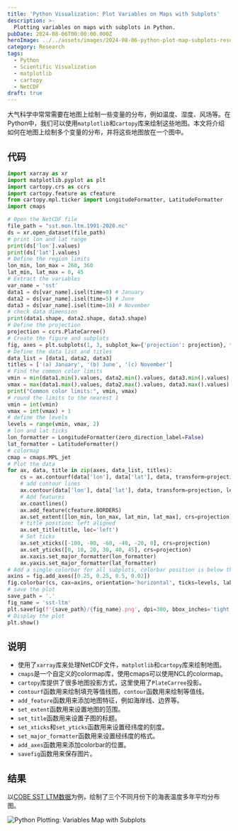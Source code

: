 ```yaml
---
title: 'Python Visualization: Plot Variables on Maps with Subplots'
description: >-
  Plotting variables on maps with subplots in Python.
pubDate: 2024-08-06T00:00:00.000Z
heroImage: ../../assets/images/2024-08-06-python-plot-map-subplots-result.png
category: Research
tags:
  - Python
  - Scientific Visualization
  - matplotlib
  - cartopy
  - NetCDF
draft: true
---
```


大气科学中常常需要在地图上绘制一些变量的分布，例如温度、湿度、风场等。在Python中，我们可以使用`matplotlib`和`cartopy`库来绘制这些地图。本文将介绍如何在地图上绘制多个变量的分布，并将这些地图放在一个图中。

## 代码

```python
import xarray as xr
import matplotlib.pyplot as plt
import cartopy.crs as ccrs
import cartopy.feature as cfeature
from cartopy.mpl.ticker import LongitudeFormatter, LatitudeFormatter
import cmaps

# Open the NetCDF file
file_path = "sst.mon.ltm.1991-2020.nc"
ds = xr.open_dataset(file_path)
# print lon and lat range
print(ds['lon'].values)
print(ds['lat'].values)
# Define the region limits
lon_min, lon_max = 260, 360
lat_min, lat_max = 0, 45
# Extract the variables
var_name = 'sst'
data1 = ds[var_name].isel(time=0) # January
data2 = ds[var_name].isel(time=5) # June
data3 = ds[var_name].isel(time=10) # November
# check data dimension
print(data1.shape, data2.shape, data3.shape)
# Define the projection
projection = ccrs.PlateCarree()
# Create the figure and subplots
fig, axes = plt.subplots(1, 3, subplot_kw={'projection': projection}, figsize=(15, 5))
# Define the data list and titles
data_list = [data1, data2, data3]
titles = ['(a) January', '(b) June', '(c) November']
# Find the common color limits
vmin = min(data1.min().values, data2.min().values, data3.min().values)
vmax = max(data1.max().values, data2.max().values, data3.max().values)
print("Common color limits:", vmin, vmax)
# round the limits to the nearest 1
vmin = int(vmin)
vmax = int(vmax) + 1
# define the levels
levels = range(vmin, vmax, 2)
# lon and lat ticks
lon_formatter = LongitudeFormatter(zero_direction_label=False)
lat_formatter = LatitudeFormatter()
# colormap
cmap = cmaps.MPL_jet
# Plot the data
for ax, data, title in zip(axes, data_list, titles):
    cs = ax.contourf(data['lon'], data['lat'], data, transform=projection, levels=levels, cmap=cmap)
    # add contour lines
    ax.contour(data['lon'], data['lat'], data, transform=projection, levels=levels, colors='k', linewidths=0.5)
    # Add features
    ax.coastlines()
    ax.add_feature(cfeature.BORDERS)
    ax.set_extent([lon_min, lon_max, lat_min, lat_max], crs=projection)
    # title position: left aligned
    ax.set_title(title, loc='left')
    # Set ticks
    ax.set_xticks([-100, -80, -60, -40, -20, 0], crs=projection)
    ax.set_yticks([0, 10, 20, 30, 40, 45], crs=projection)
    ax.xaxis.set_major_formatter(lon_formatter)
    ax.yaxis.set_major_formatter(lat_formatter)
# Add a single colorbar for all subplots, colorbar position is below the subplots and horizontal
axins = fig.add_axes([0.25, 0.25, 0.5, 0.02])
fig.colorbar(cs, cax=axins, orientation='horizontal', ticks=levels, label='sea surface temperature (°C)')
# save the plot
save_path = '.'
fig_name = 'sst-ltm'
plt.savefig(f'{save_path}/{fig_name}.png', dpi=300, bbox_inches='tight')
# Display the plot
plt.show()
```

## 说明

- 使用了`xarray`库来处理NetCDF文件，`matplotlib`和`cartopy`库来绘制地图。
- `cmaps`是一个自定义的colormap库，使用cmaps可以使用NCL的colormap。
- `cartopy`库提供了很多地图投影方式，这里使用了`PlateCarree`投影。
- `contourf`函数用来绘制填充等值线图，`contour`函数用来绘制等值线。
- `add_feature`函数用来添加地图特征，例如海岸线、边界等。
- `set_extent`函数用来设置地图的范围。
- `set_title`函数用来设置子图的标题。
- `set_xticks`和`set_yticks`函数用来设置经纬度的刻度。
- `set_major_formatter`函数用来设置经纬度的格式。
- `add_axes`函数用来添加colorbar的位置。
- `savefig`函数用来保存图片。

## 结果

以[COBE SST LTM数据](https://downloads.psl.noaa.gov/Datasets/COBE/sst.mon.ltm.1991-2020.nc)为例，绘制了三个不同月份下的海表温度多年平均分布图。

![Python Plotting: Variables Map with Subplots](../../assets/images/2024-08-06-python-plot-map-subplots-result.png)
